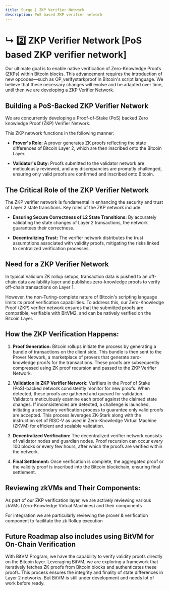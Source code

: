 ```yaml
---
title: Surge | ZKP Verifier Network
description: PoS based ZKP verifier network
---
```



# ↳ 2️⃣ ZKP Verifier Network [PoS based ZKP verifier network]

Our ultimate goal is to enable native verification of Zero-Knowledge Proofs (ZKPs) within Bitcoin blocks. This advancement requires the introduction of new opcodes—such as OP_verifystarkproof in Bitcoin's script language. We believe that these necessary changes will evolve and be adapted over time, until then we are developing a ZKP Verifier Network.

## Building a PoS-Backed ZKP Verifier Network

We are concurrently developing a Proof-of-Stake (PoS) backed Zero knowledge Proof (ZKP) Verifier Network.

This ZKP network functions in the following manner:

- **Prover's Role:** A prover generates ZK proofs reflecting the state differences of Bitcoin Layer 2, which are then inscribed onto the Bitcoin Layer.

- **Validator's Duty:** Proofs submitted to the validator network are meticulously reviewed, and any discrepancies are promptly challenged, ensuring only valid proofs are confirmed and inscribed onto Bitcoin.

  <ZoomImage
    src="/assets/zkp-verifier-network.png"
    alt="zkp verifier network"
  />

## The Critical Role of the ZKP Verifier Network

The ZKP verifier network is fundamental in enhancing the security and trust of Layer 2 state transitions. Key roles of the ZKP network include:

- **Ensuring Secure Correctness of L2 State Transitions:** By accurately validating the state changes of Layer 2 transactions, the network guarantees their correctness.

- **Decentralizing Trust:** The verifier network distributes the trust assumptions associated with validity proofs, mitigating the risks linked to centralized verification processes.

<ZoomImage src="/assets/zkp-verifier-overview.png" alt="user tx" />

## Need for a ZKP Verifier Network

In typical Validium ZK rollup setups, transaction data is pushed to an off-chain data availability layer and publishes zero-knowledge proofs to verify off-chain transactions on Layer 1.

However, the non-Turing-complete nature of Bitcoin's scripting language limits its proof verification capabilities. To address this, our Zero-Knowledge Proof (ZKP) verifier network ensures that the submitted proofs are compatible, verifiable with BitVM2, and can be natively verified on the Bitcoin Layer.

## How the ZKP Verification Happens:

1. **Proof Generation:** Bitcoin rollups initiate the process by generating a bundle of transactions on the client side. This bundle is then sent to the Prover Network, a marketplace of provers that generate zero-knowledge proofs for the transactions. These proofs are subsequently compressed using ZK proof recursion and passed to the ZKP Verifier Network.

2. **Validation in ZKP Verifier Network:** Verifiers in the Proof of Stake (PoS)-backed network consistently monitor for new proofs. When detected, these proofs are gathered and queued for validation. Validators meticulously examine each proof against the claimed state changes. If inconsistencies are detected, a challenge is launched, initiating a secondary verification process to guarantee only valid proofs are accepted. This process leverages ZK-Stark along with the instruction set of RISC-V as used in Zero-Knowledge Virtual Machine (ZKVM) for efficient and scalable validation.

3. **Decentralized Verification:** The decentralized verifier network consists of validator nodes and guardian nodes. Proof recursion can occur every 100 blocks or every few hours, after which the proofs are verified within the network.

4. **Final Settlement:** Once verification is complete, the aggregated proof or the validity proof is inscribed into the Bitcoin blockchain, ensuring final settlement.

<ZoomImage src="/assets/final-settlement.png" alt="final settlement" />

## Reviewing zkVMs and Their Components:

As part of our ZKP verification layer, we are actively reviewing various zkVMs (Zero-Knowledge Virtual Machines) and their components

<ZoomImage src="/assets/virtual-machines.png" alt="virtual machines" />

For integration we are particularly reviewing the prover & verification component
to facilitate the zk Rollup execution

<ZoomImage src="/assets/zk-rollup-execution.png" alt="zk rollup execution" />

## Future Roadmap also includes using BitVM for On-Chain Verification

With BitVM Program, we have the capability to verify validity proofs directly on the Bitcoin layer. Leveraging BitVM, we are exploring a framework that iteratively fetches ZK proofs from Bitcoin blocks and authenticates these proofs. This process ensures the integrity and finality of state differences in Layer 2 networks. But BitVM is still under development and needs lot of work before ready.
